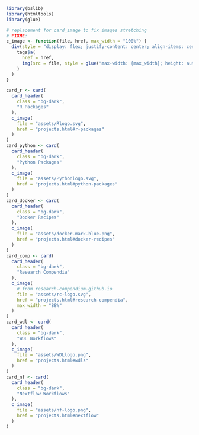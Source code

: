 ```r
library(bslib)
library(htmltools)
library(glue)

# replacement for card_image to fix images stretching
# FIXME:
c_image <- function(file, href, max_width = "100%") {
  div(style = "display: flex; justify-content: center; align-items: center; height: 100%;",
    tags$a(
      href = href,
      img(src = file, style = glue("max-width: {max_width}; height: auto;"))
    )
  )
}

card_r <- card(
  card_header(
    class = "bg-dark",
    "R Packages"
  ),
  c_image(
    file = "assets/Rlogo.svg",
    href = "projects.html#r-packages"
  )
)
card_python <- card(
  card_header(
    class = "bg-dark",
    "Python Packages"
  ),
  c_image(
    file = "assets/Pythonlogo.svg",
    href = "projects.html#python-packages"
  )
)
card_docker <- card(
  card_header(
    class = "bg-dark",
    "Docker Recipes"
  ),
  c_image(
    file = "assets/docker-mark-blue.png",
    href = "projects.html#docker-recipes"
  )
)
card_comp <- card(
  card_header(
    class = "bg-dark",
    "Research Compendia"
  ),
  c_image(
    # from research-compendium.github.io
    file = "assets/rc-logo.svg",
    href = "projects.html#research-compendia",
    max_width = "88%"
  )
)
card_wdl <- card(
  card_header(
    class = "bg-dark",
    "WDL Workflows"
  ),
  c_image(
    file = "assets/WDLlogo.png",
    href = "projects.html#wdls"
  )
)
card_nf <- card(
  card_header(
    class = "bg-dark",
    "Nextflow Workflows"
  ),
  c_image(
    file = "assets/nf-logo.png",
    href = "projects.html#nextflow"
  )
)
```
